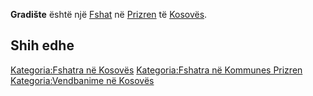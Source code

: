 {{Fshat në Kosovës
 | Emri                = Gradište
| srp_N_name = Gradište
| srp_N_FULL_NAME_RO = Gradište
| srp_N_FULL_NAME_ND_RO = Gradiste
| srp_N_SORT_NAME_RG = GRADISTE
| srp_N_FULL_NAME_RG = Gradište
| srp_N_FULL_NAME_ND_RG = Gradiste

 | Emri (Rasa dhanore) = 
 | Figura              = 
 | Shteti              = Kosovo
 | Komuna              = Prizren
 | Kodi postar         = 
 | Sipërfaqja          = 

 | Popullsia           = 

 | Regj. i popullsisë  = 
 | Dend. e popullsisë  = 
 | Faqja zyrtare       = 
 <!--- Koordinatat ----> 
 | Gjerësia            = 42.196111
 | Gjatësia            = 20.6525
 | Lartësia            = 
}}
'''Gradište''' është një [[Fshat]] në [[Prizren]] të [[Kosovës]].

<!-- == Gjeografia == -->
<!-- == Historia == -->
<!-- == Demografia == -->
== Shih edhe ==
{{Komuna Prizren}}
{{Kosovo-Administrata-Cung}}

[[Kategoria:Fshatra në Kosovës]]
[[Kategoria:Fshatra në Kommunes Prizren]]
[[Kategoria:Vendbanime në Kosovës]]
